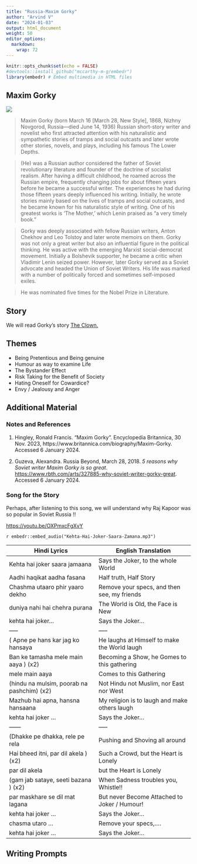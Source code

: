 ```yaml
---
title: "Russia-Maxim Gorky"
author: "Arvind V"
date: "2024-01-03"
output: html_document
weight: 50
editor_options: 
  markdown: 
    wrap: 72
---
```


```r
knitr::opts_chunk$set(echo = FALSE)
#devtools::install_github("mccarthy-m-g/embedr")
library(embedr) # Embed multimedia in HTML files
```

## Maxim Gorky

![](https://upload.wikimedia.org/wikipedia/commons/f/f5/Maxim_Gorky.jpg)

> Maxim Gorky (born March 16 [March 28, New Style], 1868, Nizhny Novgorod, Russia—died June 14, 1936) Russian short-story writer and novelist who first attracted attention with his naturalistic and sympathetic stories of tramps and social outcasts and later wrote other stories, novels, and plays, including his famous The Lower Depths.

>(He) was a Russian author considered the father of Soviet revolutionary literature and founder of the doctrine of socialist realism. After having a difficult childhood, he roamed across the Russian empire, frequently changing jobs for about fifteen years before he became a successful writer. The experiences he had during those fifteen years deeply influenced his writing. Initially, he wrote stories mainly based on the lives of tramps and social outcasts, and he became known for his naturalistic style of writing. One of his greatest works is ‘The Mother,’ which Lenin praised as “a very timely book.” 

>Gorky was deeply associated with fellow Russian writers, Anton Chekhov and Leo Tolstoy and later wrote memoirs on them. Gorky was not only a great writer but also an influential figure in the political thinking. He was active with the emerging Marxist social-democrat movement. Initially a Bolshevik supporter, he became a critic when Vladimir Lenin seized power. However, later Gorky served as a Soviet advocate and headed the Union of Soviet Writers. His life was marked with a number of politically forced and sometimes self-imposed exiles.

> He was nominated five times for the Nobel Prize in Literature.

## Story

We will read Gorky's story <u>[The
Clown.](Maxim%20Gorky%20-%20The%20Clown.docx)</u>

## Themes

- Being Pretentious and Being genuine
- Humour as way to examine Life
- The Bystander Effect
- Risk Taking for the Benefit of Society
- Hating Oneself for Cowardice?
- Envy / Jealousy and Anger

## Additional Material

### Notes and References

1. Hingley, Ronald Francis. "Maxim Gorky". Encyclopedia Britannica, 30 Nov. 2023, https://www.britannica.com/biography/Maxim-Gorky. Accessed 6 January 2024.

2. Guzeva, Alexandra. Russia Beyond, March 28, 2018. *5 reasons why Soviet writer Maxim Gorky is so great*. <https://www.rbth.com/arts/327885-why-soviet-writer-gorky-great>. Accessed 6 January 2024.

### Song for the Story

Perhaps, after listening to this song, we will understand why Raj Kapoor
was so popular in Soviet Russia !!

<https://youtu.be/OXPmxcFgXvY>

`r embedr::embed_audio("Kehta-Hai-Joker-Saara-Zamana.mp3")`

| Hindi Lyrics                               | English Translation                           |
|-----------------------------------|-------------------------------------|
| Kehta hai joker saara jamaana              | Says the Joker, to the whole World            |
| Aadhi haqikat aadha fasana                 | Half truth, Half Story                        |
| Chashma utaaro phir yaaro dekho            | Remove your specs, and then see, my friends   |
| duniya nahi hai chehra purana              | The World is Old, the Face is New             |
| kehta hai joker...                         | Says the Joker...                             |
| -----                                      | -----                                         |
| ( Apne pe hans kar jag ko hansaya          | He laughs at Himself to make the World laugh  |
| Ban ke tamasha mele main aaya ) (x2)       | Becoming a Show, he Gomes to this gathering   |
| mele main aaya                             | Comes to this Gathering                       |
| (hindu na mulsim, poorab na pashchim) (x2) | Not Hindu not Muslim, nor East nor West       |
| Mazhub hai apna, hansna hansaana           | My religion is to laugh and make others laugh |
| kehta hai joker ...                        | Says the Joker...                             |
| ------                                     | -----                                         |
| (Dhakke pe dhakka, rele pe rela            | Pushing and Shoving all around                |
| Hai bheed itni, par dil akela ) (x2)       | Such a Crowd, but the Heart is Lonely         |
| par dil akela                              | but the Heart is Lonely                       |
| (gam jab sataye, seeti bazana ) (x2)       | When Sadness troubles you, Whistle!!          |
| par maskhare se dil mat lagana             | But never Become Attached to Joker / Humour!  |
| kehta hai joker ...                        | Says the Joker...                             |
| chasma utaro ...                           | Remove your specs,....                        |
| kehta hai joker ...                        | Says the Joker...                             |

## Writing Prompts
